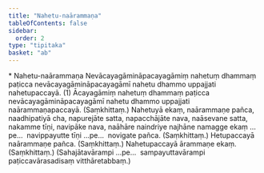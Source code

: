 ```yaml
---
title: "Nahetu-naārammaṇa"
tableOfContents: false
sidebar:
  order: 2
type: "tipitaka"
basket: "ab"
---
```



<DynamicBreadcrumb />

<Paragraph type="center">
* Nahetu-naārammaṇa
</Paragraph>

<Division number="140">

<Paragraph number="496">
Nevācayagāmināpacayagāmiṃ nahetuṃ dhammaṃ paṭicca nevācayagāmināpacayagāmī nahetu dhammo uppajjati nahetupaccayā. (1)
</Paragraph>

<Paragraph number="497">
Ācayagāmiṃ nahetuṃ dhammaṃ paṭicca nevācayagāmināpacayagāmī nahetu dhammo uppajjati naārammaṇapaccayā. (Saṃkhittaṃ.)
</Paragraph>

</Division>
<Division number="141">

<Paragraph number="498">
Nahetuyā ekaṃ, naārammaṇe pañca, naadhipatiyā cha, napurejāte satta, napacchājāte nava, naāsevane satta, nakamme tīṇi, navipāke nava, naāhāre naindriye najhāne namagge ekaṃ …pe…  navippayutte tīṇi …pe…  novigate pañca. (Saṃkhittaṃ.)
</Paragraph>

<Paragraph number="499">
Hetupaccayā naārammaṇe pañca. (Saṃkhittaṃ.)
</Paragraph>

<Paragraph number="500">
Nahetupaccayā ārammaṇe ekaṃ. (Saṃkhittaṃ.)
</Paragraph>

<Paragraph number="501">
(Sahajātavārampi …pe…  sampayuttavārampi paṭiccavārasadisaṃ vitthāretabbaṃ.)
</Paragraph>
</Division>